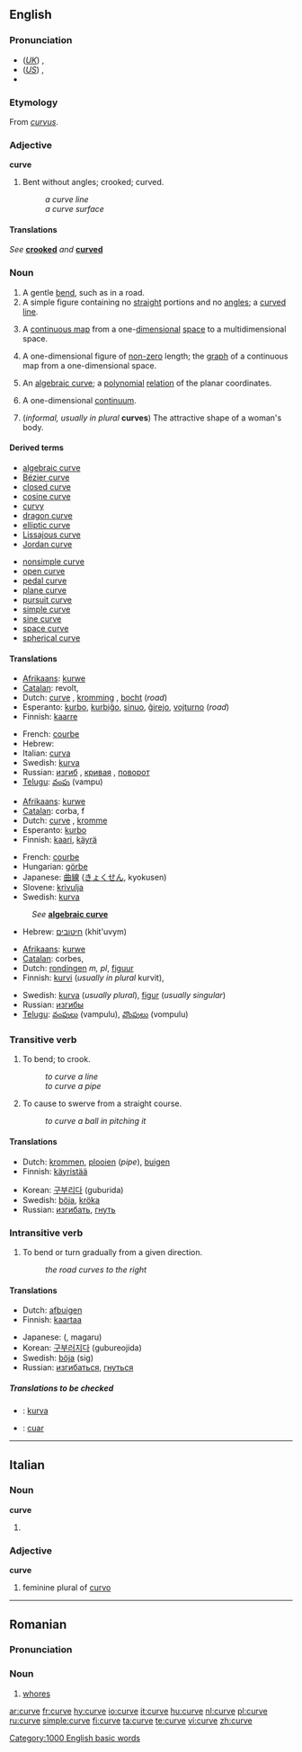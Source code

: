 {{wikipedia|dab=curve (disambiguation)|curve}}
==English==

===Pronunciation===
* (''[[Received Pronunciation|UK]]'') {{IPA|/kɜːv/}}, {{SAMPA|/k3:v/}}
* (''[[General American|US]]'') {{IPA|/kɝv/}}, {{SAMPA|/k3`v/}}
* {{audio|en-us-curve.ogg|Audio (US)}}

===Etymology===
From {{L.}} ''[[curvus]]''.

===Adjective===
'''curve'''

# {{obsolete}} Bent without angles; crooked; curved.
#: ''a curve line''
#: ''a curve surface''

====Translations====
''See'' '''[[crooked]]''' ''and'' '''[[curved]]'''

===Noun===
{{wikipedia}}
{{en-noun}}

# A gentle [[bend]], such as in a road.
# A simple figure containing no [[straight]] portions and no [[angle]]s; a [[curved]] [[line]].
# {{analyticgeom}}  A [[continuous map]] from a one-[[dimensional]] [[space]] to a multidimensional space.
# {{geometry}} A one-dimensional figure of [[non-zero]] length; the [[graph]] of a continuous map from a one-dimensional space.
# {{alggeom}} An [[algebraic curve]]; a [[polynomial]] [[relation]] of the planar coordinates.
# {{topology}} A one-dimensional [[continuum]].
# (''informal, usually in plural'' '''curves''') The attractive shape of a woman's body.

====Derived terms====
{{top2}}
* [[algebraic curve]]
* [[Bézier curve]]
* [[closed curve]]
* [[cosine curve]]
* [[curvy]]
* [[dragon curve]]
* [[elliptic curve]]
* [[Lissajous curve]]
* [[Jordan curve]]
{{mid2}}
* [[nonsimple curve]]
* [[open curve]]
* [[pedal curve]]
* [[plane curve]]
* [[pursuit curve]]
* [[simple curve]]
* [[sine curve]]
* [[space curve]]
* [[spherical curve]]
{{bottom}}

====Translations====
{{trans-top|gentle bend}}
* [[Afrikaans]]: [[kurwe]]
* [[Catalan]]: revolt, {{m}}
* Dutch: [[curve]] {{f}}, [[kromming]] {{f}}, [[bocht]] {{m}} (''road'')
* Esperanto: [[kurbo]], [[kurbiĝo]], [[sinuo]], [[ĝirejo]], [[vojturno]] (''road'')
* Finnish: [[kaarre]]
{{trans-mid}}
* French: [[courbe]] {{f}}
* Hebrew: {{he-translation|עקימה|'aqima}} {{f}}
* Italian: [[curva]] {{f}}
* Swedish: [[kurva]] {{c}}
* Russian: [[изгиб]] {{m}}, [[кривая]] {{f}}, [[поворот]] {{m}}
* [[Telugu]]: [[వంపు]] (vampu)
{{trans-bottom}}

{{trans-top|geometry: one-dimensional figure}}
* [[Afrikaans]]: [[kurwe]]
* [[Catalan]]: corba, f
* Dutch: [[curve]] {{f}}, [[kromme]] {{f}}
* Esperanto: [[kurbo]]
* Finnish: [[kaari]], [[käyrä]]
{{trans-mid}}
* French: [[courbe]] {{f}}
* Hungarian: [[görbe]]
* Japanese: [[曲線]] ([[きょくせん]], kyokusen)
* Slovene: [[krivulja]] {{f}}
* Swedish: [[kurva]] {{c}}
{{trans-bottom}}

{{trans-top|algebraic curve}}
: ''See'' '''[[algebraic curve#Translations|algebraic curve]]'''
{{trans-bot}}

{{trans-top|informal: usually in plural: attractive features of a woman}}
* Hebrew: [[חיטובים]] (khit'uvym) {{m|p}}
<!--Note: put INFORMAL translations in this table, where these exist-->
{{trans-bot}}

{{trans-top|informal: attractive shape of a woman's body}}
<!--Note: put INFORMAL translations in this table, where these exist-->
* [[Afrikaans]]: [[kurwe]]
* [[Catalan]]: corbes, {{f|p}}
* Dutch: [[rondingen]] ''m, pl'', [[figuur]] {{f}}
* Finnish: [[kurvi]] (''usually in plural'' kurvit),
{{trans-mid}}
* Swedish: [[kurva]] {{c}} (''usually plural''), [[figur]] {{c}} (''usually singular'')
* Russian: [[изгибы]] {{p}}
* [[Telugu]]: [[వంపులు]] (vampulu), [[వొంపులు]] (vompulu)
{{trans-bot}}

===Transitive verb===
{{rfc-trverb|Transitive verb}}
{{en-verb|curv|ing}}

# To bend; to crook.
#: ''to curve a line''
#: ''to curve a pipe''
# To cause to swerve from a straight course.
#: ''to curve a ball in pitching it''

====Translations====

{{trans-top|bend, crook}}
* Dutch: [[krommen]], [[plooien]] (''pipe''), [[buigen]]
* Finnish: [[käyristää]]
{{trans-mid}}
* Korean: [[구부리다]] (guburida)
* Swedish: [[böja]], [[kröka]]
* Russian: [[изгибать]], [[гнуть]]
{{trans-bottom}}

{{trans-top|cause to swerve from a straight course}}
{{trans-mid}}
{{trans-bottom}}

===Intransitive verb===
{{en-verb|curv|ing}}

# To bend or turn gradually from a given direction.
#: ''the road curves to the right''

====Translations====

{{trans-top|bend or turn gradually from a given direction}}
* Dutch: [[afbuigen]]
* Finnish: [[kaartaa]]
{{trans-mid}}
* Japanese: {{JAchar|[[曲がる]]}} ({{JAchar|[[まがる]]}}, magaru)
* Korean: [[구부러지다]] (gubureojida)
* Swedish: [[böja]] (sig)
* Russian: [[изгибаться]], [[гнуться]]
{{trans-bottom}}

=====Translations to be checked=====
<!--Remove this section once all of the translations below have been moved into the tables above.-->
{{checktrans}}

* {{ttbc|Indonesian}}: [[kurva]]
* {{ttbc|Irish}}: [[cuar]]

[[Category:1000 English basic words]]

----

==Italian==

===Noun===
'''curve''' {{f}}

# {{plural of|curva}}

===Adjective===
'''curve'''

# feminine plural of [[curvo]]

----

==Romanian==

===Pronunciation===
{{IPA|/'kur.ve/|lang=ro}}

===Noun===
{{ro-pl|curvă|gend=f}}

# [[whores]]

[[ar:curve]]
[[fr:curve]]
[[hy:curve]]
[[io:curve]]
[[it:curve]]
[[hu:curve]]
[[nl:curve]]
[[pl:curve]]
[[ru:curve]]
[[simple:curve]]
[[fi:curve]]
[[ta:curve]]
[[te:curve]]
[[vi:curve]]
[[zh:curve]]